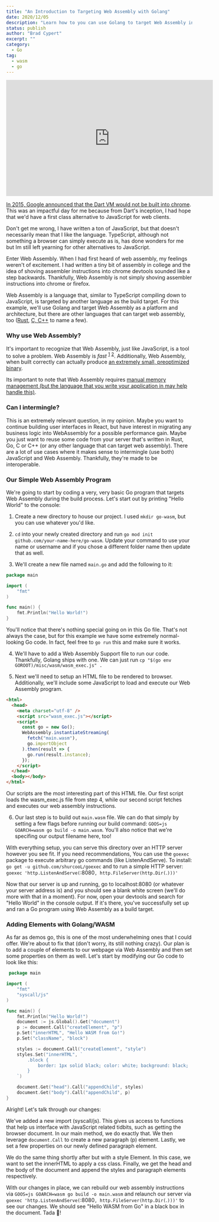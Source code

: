 ```yaml
---
title: "An Introduction to Targeting Web Assembly with Golang"
date: 2020/12/05
description: "Learn how to you can use Golang to target Web Assembly in this introductory tutorial"
status: publish
author: "Brad Cypert"
excerpt: ""
category:
  - Go
tag:
  - wasm
  - go
---
```

<div>
  <iframe width="560" height="315" src="https://www.youtube-nocookie.com/embed/Jo7BbL7Xdms" frameborder="0" allow="accelerometer; autoplay; clipboard-write; encrypted-media; gyroscope; picture-in-picture" allowfullscreen></iframe>
</div>

<a href="https://news.dartlang.org/2015/03/dart-for-entire-web.html" target="_blank" rel="noreferrer">In 2015, Google announced that the Dart VM would not be built into chrome</a>. This was an impactful day for me because from Dart's inception, I had hope that we'd have a first class alternative to JavaScript for web clients.

Don't get me wrong, I have written a ton of JavaScript, but that doesn't necessarily mean that I like the language. TypeScript, although not something a browser can simply execute as is, has done wonders for me but Im still left yearning for other alternatives to JavaScript.

Enter Web Assembly. When I had first heard of web assembly, my feelings weren't of excitement. I had written a tiny bit of assembly in college and the idea of shoving assembler instructions into chrome devtools sounded like a step backwards. Thankfully, Web Assembly is not simply shoving assembler instructions into chrome or firefox.

Web Assembly is a language that, similar to TypeScript compiling down to JavaScript, is targeted by another language as the build target. For this example, we'll use Golang and target Web Assembly as a platform and architecture, but there are other languages that can target web assembly, too (<a href="https://hacks.mozilla.org/2017/07/memory-in-webassembly-and-why-its-safer-than-you-think/" target="_blank" rel="noreferrer">Rust</a>, <a href="https://developer.mozilla.org/en-US/docs/WebAssembly/C_to_wasm" target="_blank" rel="noreferrer">C, C++</a> to name a few).

### Why use Web Assembly?

It's important to recognize that Web Assembly, just like JavaScript, is a tool to solve a problem. Web Assembly is _fast_ <sup><a href="https://www.smashingmagazine.com/2019/04/webassembly-speed-web-app/" target="_blank" rel="noreferrer">1</a></sup> <sup><a href="https://wasmboy.app/benchmark/" target="_blank" rel="noreferrer">2</a></sup>. Additionally, Web Assembly, when built correctly can actually produce [an extremely small, preoptimized binary](https://dl.acm.org/doi/abs/10.1145/3062341.3062363).

Its important to note that Web Assembly requires <a href="https://hacks.mozilla.org/2017/07/memory-in-webassembly-and-why-its-safer-than-you-think/" target="_blank" rel="noreferrer">manual memory management (but the language that you write your application in may help handle this)</a>.

### Can I intermingle?

This is an extremely relevant question, in my opinion. Maybe you want to continue building user interfaces in React, but have interest in migrating any business logic into WebAssembly for a possible performance gain. Maybe you just want to reuse some code from your server that's written in Rust, Go, C or C++ (or any other language that can target web assembly). There are a lot of use cases where it makes sense to intermingle (use both) JavaScript and Web Assembly. Thankfully, they're made to be interoperable.

### Our Simple Web Assembly Program

We're going to start by coding a very, very basic Go program that targets Web Assembly during the build process. Let's start out by printing "Hello World" to the console:

1. Create a new directory to house our project. I used `mkdir go-wasm`, but you can use whatever you'd like.

2. `cd` into your newly created directory and run `go mod init github.com/your-name-here/go-wasm`. Update your command to use your name or username and if you chose a different folder name then update that as well.

3. We'll create a new file named `main.go` and add the following to it:

```go
package main

import (
	"fmt"
)

func main() {
	fmt.Println("Hello World!")
}
```

You'll notice that there's nothing special going on in this Go file. That's not always the case, but for this example we have some extremely normal-looking Go code. In fact, feel free to `go run` this and make sure it works.

4. We'll have to add a Web Assembly Support file to run our code. Thankfully, Golang ships with one. We can just run `cp "$(go env GOROOT)/misc/wasm/wasm_exec.js" .`

5. Next we'll need to setup an HTML file to be rendered to browser. Additionally, we'll include some JavaScript to load and execute our Web Assembly program.

```html
<html>
  <head>
    <meta charset="utf-8" />
    <script src="wasm_exec.js"></script>
    <script>
      const go = new Go();
      WebAssembly.instantiateStreaming(
        fetch("main.wasm"),
        go.importObject
      ).then(result => {
        go.run(result.instance);
      });
    </script>
  </head>
  <body></body>
</html>
```

Our scripts are the most interesting part of this HTML file. Our first script loads the wasm_exec.js file from step 4, while our second script fetches and executes our web assembly instructions.

6. Our last step is to build out `main.wasm` file. We can do that simply by setting a few flags before running our build command: `GOOS=js GOARCH=wasm go build -o main.wasm`. You'll also notice that we're specifing our output filename here, too!

With everything setup, you can serve this directory over an HTTP server however you see fit. If you need recommendations, You can use the `goexec` package to execute arbitrary go commands (like ListenAndServe). To install: ` go get -u github.com/shurcooL/goexec` and to run a simple HTTP server: `goexec 'http.ListenAndServe(`:8080`, http.FileServer(http.Dir(`.`)))'`

Now that our server is up and running, go to localhost:8080 (or whatever your server address is) and you should see a blank white screen (we'll do more with that in a moment). For now, open your devtools and search for "Hello World" in the console output. If it's there, you've successfully set up and ran a Go program using Web Assembly as a build target.

### Adding Elements with Golang/WASM

As far as demos go, this is one of the most underwhelming ones that I could offer. We're about to fix that (don't worry, its still nothing crazy). Our plan is to add a couple of elements to our webpage via Web Assembly and then set some properties on them as well. Let's start by modifying our Go code to look like this:

```go
 package main

import (
	"fmt"
	"syscall/js"
)

func main() {
	fmt.Println("Hello World!")
	document := js.Global().Get("document")
	p := document.Call("createElement", "p")
	p.Set("innerHTML", "Hello WASM from Go!")
	p.Set("className", "block")

	styles := document.Call("createElement", "style")
	styles.Set("innerHTML", `
		.block {
			border: 1px solid black; color: white; background: black;
		}
	`)

	document.Get("head").Call("appendChild", styles)
	document.Get("body").Call("appendChild", p)
}
```

Alright! Let's talk through our changes:

We've added a new import (syscall/js). This gives us access to functions that help us interface with JavaScript related tidbits, such as getting the browser document. In our main method, we do exactly that. We then leverage `document.Call` to create a new paragraph (p) element. Lastly, we set a few properties on our newly defined paragraph element.

We do the same thing shortly after but with a style Element. In this case, we want to set the innerHTML to apply a css class. Finally, we get the head and the body of the document and append the styles and paragraph elements respectively.

With our changes in place, we can rebuild our web assembly instructions via `GOOS=js GOARCH=wasm go build -o main.wasm` and relaunch our server via `goexec 'http.ListenAndServe(`:8080`, http.FileServer(http.Dir(`.`)))'` to see our changes. We should see "Hello WASM from Go" in a black box in the document. Tada 🎉!
